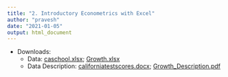 ```yaml
---
title: "2. Introductory Econometrics with Excel"
author: "pravesh"
date: "2021-01-05"
output: html_document
---
```


<html>
<meta name="viewport" content="width=device-width, initial-scale=1.0">
<object width="100%" height="500" data="Regression.pdf"></object>
</html>

- Downloads:
  - Data: [caschool.xlsx](caschool.xlsx); [Growth.xlsx](Growth.xlsx)
  - Data Description: [californiatestscores.docx](californiatestscores.docx); [Growth_Description.pdf](Growth_Description.pdf)